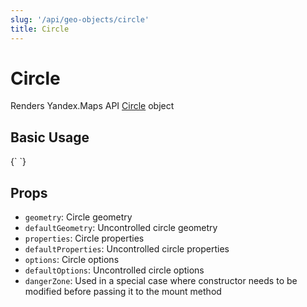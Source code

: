 ```yaml
---
slug: '/api/geo-objects/circle'
title: Circle
---
```



# Circle

Renders Yandex.Maps API [Circle][docs] object

## Basic Usage

<Canvas>
  {`
  <YMaps>
    <Map defaultState={{ center: [55.76, 37.64], zoom: 10 }}>
      <Circle
        geometry={[[55.76, 37.6], 10000]}
        options={{
          draggable: true,
          fillColor: '#DB709377',
          strokeColor: '#990066',
          strokeOpacity: 0.8,
          strokeWidth: 5,
        }}
      />
    </Map>
  </YMaps>
`}
</Canvas>

## Props

- `geometry`: Circle geometry
- `defaultGeometry`: Uncontrolled circle geometry
- `properties`: Circle properties
- `defaultProperties`: Uncontrolled circle properties
- `options`: Circle options
- `defaultOptions`: Uncontrolled circle options
- `dangerZone`: Used in a special case where constructor needs to be modified before passing it to the mount method

[docs]: https://tech.yandex.com/maps/doc/jsapi/2.1/ref/reference/Circle-docpage/
